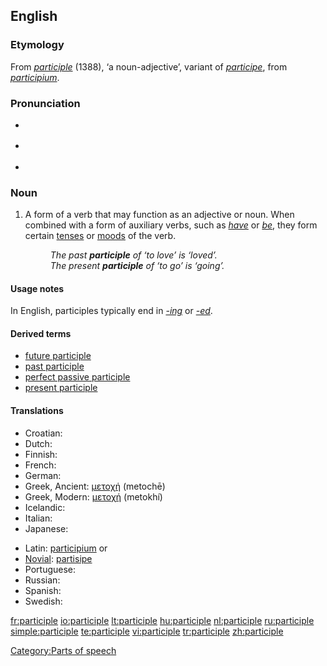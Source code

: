 ==English==

===Etymology===
From {{OF.}} ''[[#Old French|participle]]'' (1388), ‘a noun-adjective’, variant of ''[[participe]]'', from {{L.}} ''[[participium]]''.

===Pronunciation===
*{{italbrac|[[RP]]}} {{IPA|/ˈpɑːtɪsɪpəl/}}
*{{italbrac|US}} {{IPA|/ˈpɑːrtɪsɪpəl/}}
*{{audio|en-us-participle.ogg|Audio (US)}}

===Noun===
{{en-noun}}

# {{context|grammar}} A form of a verb that may function as an adjective or noun.  When combined with a form of auxiliary verbs, such as ''[[have]]'' or ''[[be]]'', they form certain [[tense]]s or [[mood]]s of the verb.
#: ''The past '''participle''' of ‘to love’ is ‘loved’.''
#: ''The present '''participle''' of ‘to go’ is ‘going’.''

====Usage notes====
In English, participles typically end in ''[[-ing]]'' or ''[[-ed]]''.

====Derived terms====
*[[future participle]]
*[[past participle]]
*[[perfect passive participle]]
*[[present participle]]

====Translations====
{{trans-top|verb form}}
*Croatian: {{t-|hr|particip|m}}
*Dutch: {{t+|nl|deelwoord|n}}
* Finnish: {{t-|fi|partisiippi}}
* French: {{t+|fr|participe|m}}
* German: {{t+|de|Partizip|n}}
*Greek, Ancient: [[μετοχή]] (metochē) {{f}}
*Greek, Modern: [[μετοχή]] (metokhí)
* Icelandic: {{t+|is|lýsingarháttur|m}}
* Italian: {{t+|it|participio|m}}
* Japanese: {{t-|ja|分詞|sc=Jpan}}
{{trans-mid}}
*Latin: [[participium]] {{m}} or {{n}}
*[[Novial]]: [[partisipe]]
* Portuguese: {{t-|pt|particípio}}
* Russian: {{t+|ru|причастие|n|tr=pričástije|sc=Cyrl}}
* Spanish: {{t+|es|participio|m}}
* Swedish: {{t-|sv|particip|c}}
{{trans-bottom}}

[[Category:Parts of speech]]

[[fr:participle]]
[[io:participle]]
[[lt:participle]]
[[hu:participle]]
[[nl:participle]]
[[ru:participle]]
[[simple:participle]]
[[te:participle]]
[[vi:participle]]
[[tr:participle]]
[[zh:participle]]